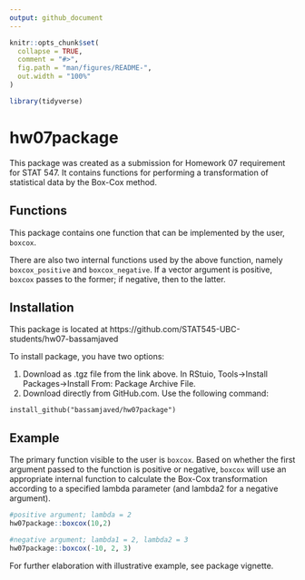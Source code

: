 ```yaml
---
output: github_document
---
```


```r
knitr::opts_chunk$set(
  collapse = TRUE,
  comment = "#>",
  fig.path = "man/figures/README-",
  out.width = "100%"
)
```

```r
library(tidyverse)
```


# hw07package

This package was created as a submission for Homework 07 requirement for STAT 547. It contains functions for performing a transformation of statistical data by the Box-Cox method.

## Functions

This package contains one function that can be implemented by the user, `boxcox`.

There are also two internal functions used by the above function, namely `boxcox_positive` and `boxcox_negative`. If a vector argument is positive, `boxcox` passes to the former; if negative, then to the latter.

## Installation

This package is located at https://github.com/STAT545-UBC-students/hw07-bassamjaved

To install package, you have two options:

1) Download as .tgz file from the link above. In RStuio, Tools->Install Packages->Install From: Package Archive File.
2) Download directly from GitHub.com. Use the following command:
```
install_github("bassamjaved/hw07package")
```

## Example

The primary function visible to the user is `boxcox`. Based on whether the first argument passed to the function is positive or negative, `boxcox` will use an appropriate internal function to calculate the Box-Cox transformation according to a specified lambda parameter (and lambda2 for a negative argument).

```r
#positive argument; lambda = 2 
hw07package::boxcox(10,2)

#negative argument; lambda1 = 2, lambda2 = 3
hw07package::boxcox(-10, 2, 3)
```

For further elaboration with illustrative example, see package vignette.
